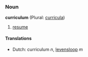 ===Noun===
'''curriculum''' (Plural: [[curricula]])

# [[resume]]

====Translations====
*Dutch: curriculum ''n'', [[levensloop]] ''m''